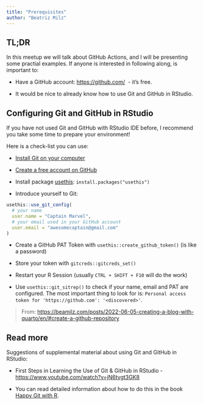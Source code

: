 ```yaml
---
title: "Prerequisites"
author: "Beatriz Milz"
---
```


## TL;DR

In this meetup we will talk about GitHub Actions, and I will be presenting some practial examples. If anyone is interested in following along, is important to:

- Have a GitHub account: <https://github.com/>  - it's free.

- It would be nice to already know how to use Git and GitHub in RStudio.\


## Configuring Git and GitHub in RStudio

 If you have not used Git and GitHub with RStudio IDE before, I recommend you take some time to prepare your environment!

Here is a check-list you can use:

-   [Install Git on your computer](https://git-scm.com/downloads)

-   [Create a free account on GitHub](https://github.com/)

-   Install package [usethis](https://usethis.r-lib.org/): `install.packages("usethis")`

-   Introduce yourself to Git:
```r
usethis::use_git_config(
  # your name
  user.name = "Captain Marvel",
  # your email used in your GitHub account
  user.email = "awesomecaptain@gmail.com"
)
```    

-   Create a GitHub PAT Token with `usethis::create_github_token()` (is like a password)

-   Store your token with `gitcreds::gitcreds_set()`

-   Restart your R Session (usually `CTRL + SHIFT + F10` will do the work)

-   Use `usethis::git_sitrep()` to check if your name, email and PAT are configured. The most important thing to look for is: `Personal access token for 'https://github.com': '<discovered>'`.

> From: <https://beamilz.com/posts/2022-06-05-creating-a-blog-with-quarto/en/#create-a-github-repository> 

## Read more

Suggestions of supplemental material about using Git and GitHub in RStudio:

- First Steps in Learning the Use of Git & GitHub in RStudio - <https://www.youtube.com/watch?v=jN6tvgt3GK8>

- You can read detailed information about how to do this in the book [Happy Git with R](https://happygitwithr.com/).


